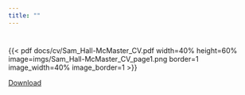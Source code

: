 ```yaml
---
title: ""
---
```


#
{{< pdf docs/cv/Sam_Hall-McMaster_CV.pdf width=40% height=60% image=imgs/Sam_Hall-McMaster_CV_page1.png border=1 image_width=40% image_border=1 >}}

[Download](assets/files/cv/Sam_Hall-McMaster_CV.pdf)




